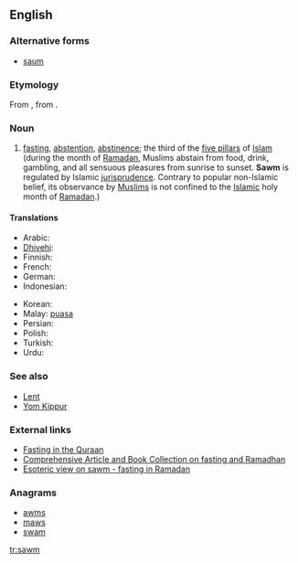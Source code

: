 ==English==
{{wikipedia}}
{{wikiquote}}

===Alternative forms===
* [[saum]]

===Etymology===
From {{etyl|ar}} {{term|صوم|صَوْم|tr=ṣawm|fasting; abstaining from food, drink, and sex|lang=ar}}, from {{etyl|syc}} {{term|ܨܘܡܐ|tr=ṣawmāʾ|lang=syc}}.

===Noun===
{{en-noun|?}}

# {{Islam}} [[fasting]], [[abstention]], [[abstinence]]; the third of the [[five pillars]] of [[Islam]] (during the month of [[Ramadan]], Muslims abstain from food, drink, gambling, and all sensuous pleasures from sunrise to sunset. '''Sawm''' is regulated by Islamic [[jurisprudence]]. Contrary to popular non-Islamic belief, its observance by [[Muslim]]s is not confined to the [[Islamic]] holy month of [[Ramadan]].)

====Translations====
{{trans-top|fasting, abstention}}
* Arabic: {{t|ar|صوم|tr=ʂawm|m}}
* [[Dhivehi]]: {{t|dv|ރޯދަ}}
* Finnish: {{t-|fi|saum}}
* French: {{t|fr|saoum|m}}
* German: {{t+|de|Saum}}
* Indonesian: {{t|id|puasa}}
{{trans-mid}}
* Korean: {{t|ko|사움|tr=saum}}
* Malay: [[puasa]]
* Persian: {{t|fa|روزه|tr=roza}}
* Polish: {{t-|pl|saum|m}}
* Turkish: {{t|tr|oruç}}
* Urdu: {{t|ur|روزہ|tr=roza|m}}
{{trans-bottom}}

===See also===
* [[Lent]]
* [[Yom Kippur]]

===External links===
* [http://www.haqislam.org/ramadan/fasting-in-quraan.htm Fasting in the Quraan]
* [http://abdurrahman.org/ramadhan/index.html Comprehensive Article and Book Collection on fasting and Ramadhan]
* [http://www.islamfrominside.com/Pages/Articles/Fast%20until%20the%20night%20%28Ramadan%29.html Esoteric view on sawm - fasting in Ramadan]

===Anagrams===
* [[awms#English|awms]]
* [[maws#English|maws]]
* [[swam#English|swam]]


[[tr:sawm]]